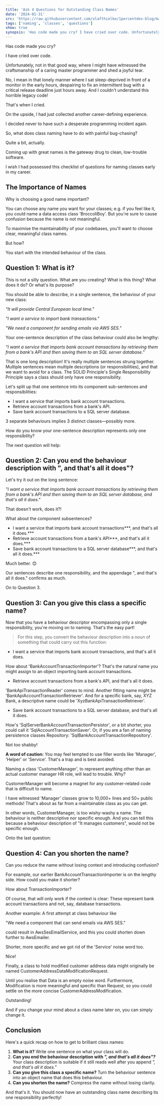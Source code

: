 ---
title: 'Ask 4 Questions for Outstanding Class Names'
date: '2024-01-31'
src: 'https://raw.githubusercontent.com/olafthielke/1percentdev-blog/main/2024/01/31/feature-ask-4-questions-for-outstanding-class-names.png'
tags: ['naming', 'classes', 'questions']
show: true
synopsis: 'Has code made you cry? I have cried over code. Unfortunately, not in that good way, where I might have witnessed the craftsmanship of a caring master programmer and shed a joyful tear. No, I mean in'
---
Has code made you cry?

I have cried over code.

Unfortunately, not in that good way, where I might have witnessed the craftsmanship of a caring master programmer and shed a joyful tear.

No, I mean in that lonely manner where I sat sleep-deprived in front of a monitor in the early hours, despairing to fix an intermittent bug with a critical release deadline just hours away. And I couldn't understand this horrible legacy code!

That's when I cried.

On the upside, I had just collected another career-defining experience. 

I decided never to have such a desperate programming incident again.

So, what does class naming have to do with painful bug-chasing?

Quite a bit, actually. 

Coming up with great names is the gateway drug to clean, low-trouble software.

I wish I had possessed this checklist of questions for naming classes early in my career. 

## The Importance of Names

Why is choosing a good name important?

You can choose any name you want for your classes; e.g. if you feel like it, you could name a data access class 'BroccoliBoy'. But you're sure to cause confusion because the name is not meaningful.

To maximise the maintainability of your codebases, you'll want to choose clear, meaningful class names. 

But how?

You start with the intended behaviour of the class.


## Question 1:  What is it?
This is not a silly question. What are you creating? What is this thing? What does it do? Or what's its purpose?

You should be able to describe, in a single sentence, the behaviour of your new class:

*"It will provide Central European local time."*

*"I want a service to import bank transactions."*

*"We need a component for sending emails via AWS SES."*

Your one-sentence description of the class behaviour could also be lengthy: 

*"I want a service that imports bank account transactions by retrieving them from a bank's API and then saving them to an SQL server database."*

That is one long description! It's really multiple sentences strung together. Multiple sentences mean multiple descriptions (or responsibilities), and that we want to avoid for a class. The SOLID Principle's Single Responsibility Principle says a class should only have one responsibility.

Let's split up that one sentence into its component sub-sentences and responsibilities:
- I want a service that imports bank account transactions.
- Retrieve account transactions from a bank's API.
- Save bank account transactions to a SQL server database.

3 separate behaviours implies 3 distinct classes—possibly more.

How do you know your one-sentence description represents only one responsibility? 

The next question will help:

## Question 2:  Can you end the behaviour description with ", and that's all it does"?

Let's try it out on the long sentence:

*"I want a service that imports bank account transactions by retrieving them from a bank's API and then saving them to an SQL server database, and that's all it does."*

That doesn't work, does it?!

What about the component subsentences?
- I want a service that imports bank account transactions***, and that's all it does.***
- Retrieve account transactions from a bank's API***, and that's all it does.***
- Save bank account transactions to a SQL server database***, and that's all it does.***

Much better. 😊

Our sentences describe one responsibility, and the appendage ", and that's all it does." confirms as much.

On to Question 3.

## Question 3:  Can you give this class a specific name?
Now that you have a behaviour descriptor encompassing only a single responsibility, you're moving on to naming. That's the easy part!

> For this step, you convert the behaviour description into a noun of something that could carry out this function:

- I want a service that imports bank account transactions, and that's all it does.

How about 'BankAccountTransactionImporter'? That's the natural name you might assign to an object importing bank account transactions.

- Retrieve account transactions from a bank's API, and that's all it does.

'BankApiTransactionReader' comes to mind. Another fitting name might be 'BankApiAccountTransactionRetriever'. And for a specific bank, say, XYZ Bank, a descriptive name could be 'XyzBankApiTransactionRetriever'.

- Save bank account transactions to a SQL server database, and that's all it does.

How's 'SqlServerBankAccountTransactionPersistor', or a bit shorter, you could call it 'SqlAccountTransactionSaver'. Or, if you are a fan of naming persistence classes Repository: 'SqlBankAccountTransactionRepository'.

Not too shabby!

**A word of caution:** You may feel tempted to use filler words like 'Manager', 'Helper' or 'Service'. That's a trap and is best avoided.

Naming a class 'CustomerManager', to represent anything other than an actual customer manager HR role, will lead to trouble. Why?

CustomerManager will become a magnet for any customer-related code that is difficult to name.

I have witnessed 'Manager' classes grow to 10,000+ lines and 50+ public methods! That's about as far from a maintainable class as you can get.

In other words, CustomerManager, is too wishy-washy a name. The behaviour is neither descriptive nor specific enough. And you can tell this because a behaviour description of "It manages customers", would not be specific enough.

Onto the last question:

## Question 4:  Can you shorten the name?
Can you reduce the name without losing context and introducing confusion?

For example, our earlier BankAccountTransactionImporter is on the lengthy side. How could you make it shorter?

How about TransactionImporter?

Of course, that will only work if the context is clear: These represent bank account transactions and not, say, database transactions.

Another example: A first attempt at class behaviour like

"We need a component that can send emails via AWS SES."

could result in AwsSesEmailService, and this you could shorten down further to AwsEmailer.

Shorter, more specific and we got rid of the 'Service' noise word too.

Nice!

Finally, a class to hold modified customer address data might originally be named CustomerAddressDataModificationRequest.

Until you realise that Data is an empty noise word. Furthermore, Modification is more meaningful and specific than Request, so you could settle on the more concise CustomerAddressModification.


Outstanding!


And if you change your mind about a class name later on, you can simply change it. 


## Conclusion

Here's a quick recap on how to get to brilliant class names:

1. **What is it?**  Write one sentence on what your class will do.
2. **Can you end the behaviour description with *", and that's all it does"?***  Your class description is suitable if it still reads well after you append *", and that's all it does."*
3. **Can you give this class a specific name?**  Turn the behaviour sentence into an object name that does this behaviour. 
4. **Can you shorten the name?**  Compress the name without losing clarity.

And that's it. You should now have an outstanding class name describing its one responsibility perfectly!